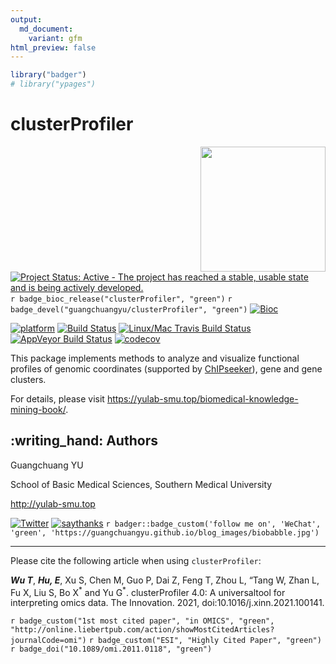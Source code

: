 ```yaml
---
output:
  md_document:
    variant: gfm
html_preview: false
---
```



```r
library("badger")
# library("ypages")
```


#  clusterProfiler

<img src="https://raw.githubusercontent.com/Bioconductor/BiocStickers/master/clusterProfiler/clusterProfiler.png" height="200" align="right" />

[![Project Status: Active - The project has reached a stable, usable state and is being actively developed.](http://www.repostatus.org/badges/latest/active.svg)](http://www.repostatus.org/#active)
`r badge_bioc_release("clusterProfiler", "green")`
`r badge_devel("guangchuangyu/clusterProfiler", "green")`
[![Bioc](http://www.bioconductor.org/shields/years-in-bioc/clusterProfiler.svg)](https://www.bioconductor.org/packages/devel/bioc/html/clusterProfiler.html#since)



[![platform](http://www.bioconductor.org/shields/availability/devel/clusterProfiler.svg)](https://www.bioconductor.org/packages/devel/bioc/html/clusterProfiler.html#archives)
[![Build Status](http://www.bioconductor.org/shields/build/devel/bioc/clusterProfiler.svg)](https://bioconductor.org/checkResults/devel/bioc-LATEST/clusterProfiler/)
[![Linux/Mac Travis Build Status](https://img.shields.io/travis/GuangchuangYu/clusterProfiler/master.svg?label=Mac%20OSX%20%26%20Linux)](https://travis-ci.org/GuangchuangYu/clusterProfiler)
[![AppVeyor Build Status](https://img.shields.io/appveyor/ci/Guangchuangyu/clusterProfiler/master.svg?label=Windows)](https://ci.appveyor.com/project/GuangchuangYu/clusterProfiler)
[![codecov](https://codecov.io/gh/GuangchuangYu/clusterProfiler/branch/master/graph/badge.svg)](https://codecov.io/gh/GuangchuangYu/clusterProfiler/)

<!--
[![Last-changedate](https://img.shields.io/badge/last%20change-`r gsub('-', '--', Sys.Date())`-green.svg)](https://github.com/GuangchuangYu/clusterProfiler/commits/master)
-->


This package implements methods to analyze and visualize functional profiles of genomic coordinates (supported by [ChIPseeker](http://www.bioconductor.org/packages/ChIPseeker)), gene and gene clusters.


For details, please visit <https://yulab-smu.top/biomedical-knowledge-mining-book/>.


## :writing_hand: Authors

Guangchuang YU

School of Basic Medical Sciences, Southern Medical University

<http://yulab-smu.top>


[![Twitter](https://img.shields.io/twitter/url/http/shields.io.svg?style=social&logo=twitter)](https://twitter.com/intent/tweet?hashtags=clusterProfiler&url=http://online.liebertpub.com/doi/abs/10.1089/omi.2011.0118&screen_name=guangchuangyu)
[![saythanks](https://img.shields.io/badge/say-thanks-ff69b4.svg)](https://saythanks.io/to/GuangchuangYu)
`r badger::badge_custom('follow me on', 'WeChat', 'green', 'https://guangchuangyu.github.io/blog_images/biobabble.jpg')`


------------------------------------------------------------------------

Please cite the following article when using `clusterProfiler`:

__*Wu T*__, __*Hu, E*__, Xu S, Chen M, Guo P, Dai Z, Feng T, Zhou L, 
"Tang W, Zhan L, Fu X, Liu S, Bo X^\*^ and Yu G^\*^. 
clusterProfiler 4.0: A universaltool for interpreting omics data. 
The Innovation. 2021, doi:10.1016/j.xinn.2021.100141.


`r badge_custom("1st most cited paper", "in OMICS", "green",
  "http://online.liebertpub.com/action/showMostCitedArticles?journalCode=omi")`
`r badge_custom("ESI", "Highly Cited Paper", "green")`
`r badge_doi("10.1089/omi.2011.0118", "green")`


<!--

------------------------------------------------------------------------

### Citation




<img src="https://guangchuangyu.github.io/software/citation_trend/clusterProfiler.png" width="890"/>


### Download stats

r badge_download_bioc("clusterProfiler")
r badge_bioc_download("clusterProfiler", "total", "blue")
r badge_bioc_download("clusterProfiler", "month", "blue")


<img src="https://guangchuangyu.github.io/software/dlstats/clusterProfiler.png" width="890"/>

-->
